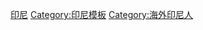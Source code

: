 {{navbox
| name = 海外印度尼西亞人
| title = {{flagicon|Indonesia}} {{link-en|海外印度尼西亚人|Overseas Indonesians}}
| state = {{{state|autocollapse}}}
| listclass = hlist
| image = [[Image:Coat of Arms of Indonesia Garuda Pancasila.svg|80px|印度尼西亚国徽]]

| group1 = [[亞洲]]
|  list1 = 
* [[在日印尼人|日本]]
* [[在韓印尼人|韓國]]
* {{link-en|Category:印尼裔中國人|Category:Chinese people of Indonesian descent|中國大陸}}
**{{link-en|Category:移民到中國的印尼人|Category:Indonesian_emigrants_to_China|移民}}
**{{link-en|Category:在中國的印尼人|Category:Indonesian_expatriates_in_China|侨民}}
**[[歸國華僑#印尼歸僑|歸僑]]
*[[在港印尼人|香港]]
*[[在臺印度尼西亞人|臺灣]]
* {{link-en|馬來西亞的印尼人|Indonesians in Malaysia|馬來西亞}}
**{{link-en|馬來西亞的印尼亞齊人|Category:Acehnese diaspora in Malaysia|印尼亞齊人}}
**[[馬來西亞的印尼武吉斯人|印尼武吉斯人]]
**[[馬來西亞的印尼班查人|印尼班查人]]
**[[馬來西亞的印尼爪哇人|印尼爪哇人]]
**[[馬來西亞的印尼米南佳保人|印尼米南佳保]]
**[[馬來西亞的印尼華人|印尼華人]]
* [[新加坡馬來人#馬來人社群組成（1931-1990）|新加坡]]
*汶萊
* {{link-en|菲律賓的印尼人|Indonesians in the Philippines|菲律賓}}
*東帝汶
*泰國
* {{link-en|巴基斯坦的印尼人|Indonesians in Pakistan|巴基斯坦}}
* [[斯里蘭卡馬來人|斯里蘭卡]]
*印度

| group2 = [[大洋洲]]
|  list2 = 
* [[印尼裔澳大利亞人|-{zh-cn:澳大利亚;zh-hant:澳洲;zh-sg:澳洲;}-]]
* {{link-en|印尼裔新西蘭人|Indonesian New Zealander|新西蘭}}
* {{link-en|科科斯群岛马来人|Cocos Malays|科科斯基林群岛}}
** 马来人
* {{link-id|印尼裔新喀里多尼亞人|Orang_Indonesia_di_Kaledonia_Baru|新喀里多尼亚}}
**{{link-id|爪哇裔新喀里多尼亞人|Jawa_Kaledonia_Baru|爪哇人}}
* 密克罗尼西亚

| group3 = [[印度洋#周邊國家及地區|印度洋島嶼]]
|  list3 =
* [[马尔加什人|馬達加斯加]]

| group4 = 西亞及北非
|  list4 = 
* 以色列
* [[沙特阿拉伯的印尼人|-{zh-hans:沙特;zh-tw:沙烏地;zh-my:沙地;zh-hk:沙地;}-]]
* {{link-id|卡塔爾的印尼人|Orang_Indonesia_perantauan#Qatar|卡塔爾}}
* {{link-en|阿联酋的印尼人|Indonesians in the United Arab Emirates|阿联酋}}
* {{link-en|埃及馬來人|Malays in Egypt|埃及}}

| group5 = [[歐洲]]
|  list5 = 
* {{link-en|印尼荷蘭裔欧亚人#在荷蘭的印尼荷蘭裔欧亚人|Indo_people#United_States|荷蘭}}
* 比利時
* {{link-en|英國的印尼人|Indonesians in the United Kingdom|英國}}
* 愛爾蘭
* [[印度尼西亚裔德国人|德国]]
* 法國
* 瑞士
* 奧地利
* 挪威
* 瑞典
* 意大利
* 俄羅斯
* 西班牙
* 塞尔维亚

| group6 = [[北美]]
|  list6 = 
* {{link-en|印尼裔美國人|Indonesian Americans|美国}}
**{{link-en|印尼荷蘭裔欧亚人#印尼荷蘭欧亚裔美國人|Indo_people#United_States|荷蘭裔欧亚人}}
**{{link-en|印尼裔美國人#種族#印尼華裔美國人|Indonesian_Americans#Ethnicity|華人}}
**爪哇人
* {{link-en|印尼裔加拿大人|Indonesian Canadians|加拿大}}

| group7 = [[中南美洲]]
|  list7 = 
* {{link-en|印尼裔蘇里南人|Indonesian_Surinamese|蘇里南}}
**[[爪哇裔蘇里南人|爪哇人]]
* 墨西哥
* 巴西
* 阿根廷
* 烏拉圭

| group8 = [[非洲]]
|  list8 = 
* [[開普馬來人|南非]]
**爪哇人

| group12 = 海外印尼少數民族
|  list12 = 
* {{link-en|海外亞齊人|Overseas Acehnese}}
* {{link-en|海外爪哇人|Overseas Javanese}}
* {{link-en|海外西巴布亞人|Category:West Papuan diaspora}}
* {{link-en|海外武吉斯人|Category:Bugis diaspora}}
* {{link-en|海外班查人|Category:Banjar diaspora}}
* {{link-en|海外印尼荷蘭裔欧亚人|Indo_people#Emigration from the Dutch East Indies (1945-1965)}}
* {{link-en|海外米南佳保人|Overseas Minangkabau}}
* [[印度尼西亞華人#印度尼西亞華人海外移民|海外印尼華人]]
* {{link-en|海外馬來人|Overseas Malays}}
* {{link-en|海外摩鹿加人|Moluccan diaspora}}

|group13 = 相关条目
|  list13 =
* {{link-en|印尼移工|Indonesian_migrant_worker}}
}}<noinclude>

{{collapsible option}}
[[Category:亚洲族群模板|印尼]]
[[Category:印尼模板]]
[[Category:海外印尼人]]
</noinclude>